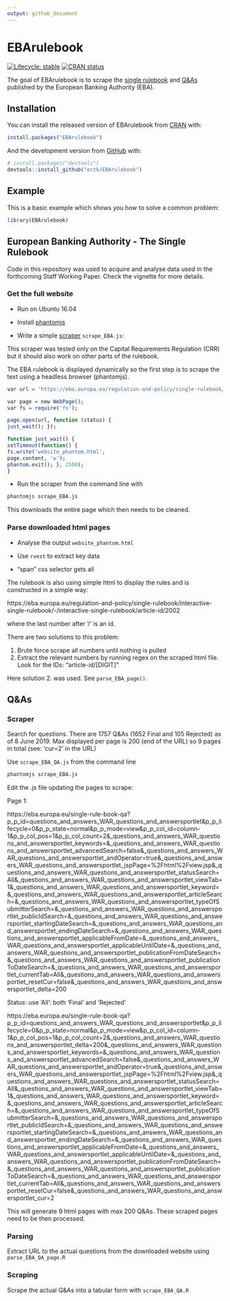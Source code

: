 ```yaml
---
output: github_document
---
```


# EBArulebook

<!-- badges: start -->
[![Lifecycle: stable](https://img.shields.io/badge/lifecycle-stable-brightgreen.svg)](https://www.tidyverse.org/lifecycle/#stable)
[![CRAN status](https://www.r-pkg.org/badges/version/EBArulebook)](https://cran.r-project.org/package=EBArulebook)
<!-- badges: end -->

The goal of EBArulebook is to scrape the [single rulebook](https://eba.europa.eu/regulation-and-policy/single-rulebook) and [Q&As](https://eba.europa.eu/single-rule-book-qa) published by the European Banking Authority (EBA).

## Installation

You can install the released version of EBArulebook from [CRAN](https://CRAN.R-project.org) with:

``` r
install.packages("EBArulebook")
```

And the development version from [GitHub](https://github.com/) with:

``` r
# install.packages("devtools")
devtools::install_github("erzk/EBArulebook")
```
## Example

This is a basic example which shows you how to solve a common problem:

```r
library(EBArulebook)
```

## European Banking Authority - The Single Rulebook

Code in this repository was used to acquire and analyse data used in the forthcoming Staff Working Paper. Check the vignette for more details.

### Get the full website

* Run on Ubuntu 16.04

* Install [phantomjs](https://github.com/ariya/phantomjs)

* Write a simple [scraper](https://www.thedataschool.co.uk/brian-scally/web-scraping-javascript-content/) `scrape_EBA.js`:

This scraper was tested only on the Capital Requirements Regulation (CRR) but it should also work on other parts of the rulebook.

The EBA rulebook is displayed dynamically so the first step is to scrape the text using a headless browser (phantomjs).

```r
var url = 'https://eba.europa.eu/regulation-and-policy/single-rulebook/interactive-single-rulebook/-/interactive-single-rulebook/toc/504'; 

var page = new WebPage(); 
var fs = require('fs'); 

page.open(url, function (status) { 
just_wait(); }); 

function just_wait() { 
setTimeout(function() { 
fs.write('website_phantom.html', 
page.content, 'w'); 
phantom.exit(); }, 2500); 
}
```

* Run the scraper from the command line with

```bash
phantomjs scrape_EBA.js
```

This downloads the entire page which then needs to be cleaned.

### Parse downloaded html pages

* Analyse the output `website_phantom.html`

* Use `rvest` to extract key data
- "span" css selector gets all

The rulebook is also using simple html to display the rules and is constructed in a simple way:

https://eba.europa.eu/regulation-and-policy/single-rulebook/interactive-single-rulebook/-/interactive-single-rulebook/article-id/2002

where the last number after '/' is an id.

There are two solutions to this problem:

1. Brute force scrape all numbers until nothing is pulled
2. Extract the relevant numbers by running regex on the scraped html file. Look for the IDs: "article-id/[DIGIT]"

Here solution 2. was used. See `parse_EBA_page()`.

## Q&As

### Scraper

Search for questions. There are 1757 Q&As (1652 Final and 105 Rejected) as of 8 June 2019.
Max displayed per page is 200 (end of the URL) so 9 pages in total (see: 'cur=2' in the URL)

Use `scrape_EBA_QA.js` from the command line 

```bash
phantomjs scrape_EBA.js
```

Edit the .js file updating the pages to scrape:

Page 1:

https://eba.europa.eu/single-rule-book-qa?p_p_id=questions_and_answers_WAR_questions_and_answersportlet&p_p_lifecycle=0&p_p_state=normal&p_p_mode=view&p_p_col_id=column-1&p_p_col_pos=1&p_p_col_count=2&_questions_and_answers_WAR_questions_and_answersportlet_keywords=&_questions_and_answers_WAR_questions_and_answersportlet_advancedSearch=false&_questions_and_answers_WAR_questions_and_answersportlet_andOperator=true&_questions_and_answers_WAR_questions_and_answersportlet_jspPage=%2Fhtml%2Fview.jsp&_questions_and_answers_WAR_questions_and_answersportlet_statusSearch=All&_questions_and_answers_WAR_questions_and_answersportlet_viewTab=1&_questions_and_answers_WAR_questions_and_answersportlet_keyword=&_questions_and_answers_WAR_questions_and_answersportlet_articleSearch=&_questions_and_answers_WAR_questions_and_answersportlet_typeOfSubmitterSearch=&_questions_and_answers_WAR_questions_and_answersportlet_publicIdSearch=&_questions_and_answers_WAR_questions_and_answersportlet_startingDateSearch=&_questions_and_answers_WAR_questions_and_answersportlet_endingDateSearch=&_questions_and_answers_WAR_questions_and_answersportlet_applicableFromDate=&_questions_and_answers_WAR_questions_and_answersportlet_applicableUntilDate=&_questions_and_answers_WAR_questions_and_answersportlet_publicationFromDateSearch=&_questions_and_answers_WAR_questions_and_answersportlet_publicationToDateSearch=&_questions_and_answers_WAR_questions_and_answersportlet_currentTab=All&_questions_and_answers_WAR_questions_and_answersportlet_resetCur=false&_questions_and_answers_WAR_questions_and_answersportlet_delta=200

Status: use 'All': both 'Final' and 'Rejected'

https://eba.europa.eu/single-rule-book-qa?p_p_id=questions_and_answers_WAR_questions_and_answersportlet&p_p_lifecycle=0&p_p_state=normal&p_p_mode=view&p_p_col_id=column-1&p_p_col_pos=1&p_p_col_count=2&_questions_and_answers_WAR_questions_and_answersportlet_delta=200&_questions_and_answers_WAR_questions_and_answersportlet_keywords=&_questions_and_answers_WAR_questions_and_answersportlet_advancedSearch=false&_questions_and_answers_WAR_questions_and_answersportlet_andOperator=true&_questions_and_answers_WAR_questions_and_answersportlet_jspPage=%2Fhtml%2Fview.jsp&_questions_and_answers_WAR_questions_and_answersportlet_statusSearch=All&_questions_and_answers_WAR_questions_and_answersportlet_viewTab=1&_questions_and_answers_WAR_questions_and_answersportlet_keyword=&_questions_and_answers_WAR_questions_and_answersportlet_articleSearch=&_questions_and_answers_WAR_questions_and_answersportlet_typeOfSubmitterSearch=&_questions_and_answers_WAR_questions_and_answersportlet_publicIdSearch=&_questions_and_answers_WAR_questions_and_answersportlet_startingDateSearch=&_questions_and_answers_WAR_questions_and_answersportlet_endingDateSearch=&_questions_and_answers_WAR_questions_and_answersportlet_applicableFromDate=&_questions_and_answers_WAR_questions_and_answersportlet_applicableUntilDate=&_questions_and_answers_WAR_questions_and_answersportlet_publicationFromDateSearch=&_questions_and_answers_WAR_questions_and_answersportlet_publicationToDateSearch=&_questions_and_answers_WAR_questions_and_answersportlet_currentTab=All&_questions_and_answers_WAR_questions_and_answersportlet_resetCur=false&_questions_and_answers_WAR_questions_and_answersportlet_cur=2

This will generate 9 html pages with max 200 Q&As. These scraped pages need to be then processed.

### Parsing

Extract URL to the actual questions from the downloaded website using `parse_EBA_QA_page.R`

### Scraping

Scrape the actual Q&As into a tabular form with `scrape_EBA_QA.R`
